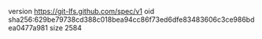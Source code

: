 version https://git-lfs.github.com/spec/v1
oid sha256:629be79738cd388c018bea94cc86f73ed6dfe83483606c3ce986bdea0477a981
size 2584
